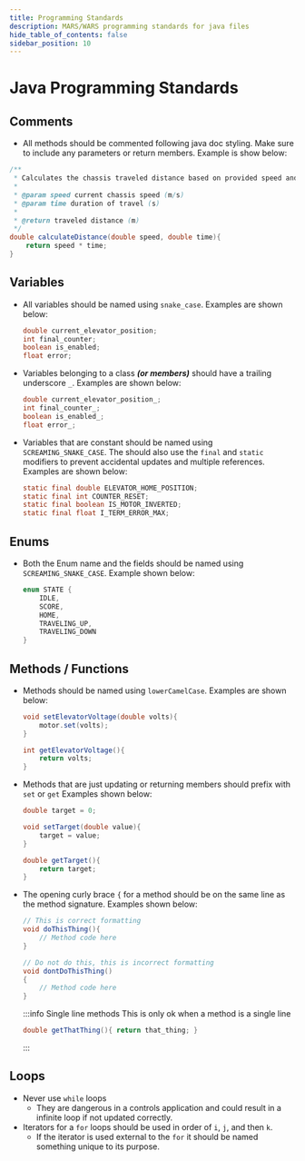 ```yaml
---
title: Programming Standards
description: MARS/WARS programming standards for java files
hide_table_of_contents: false
sidebar_position: 10
---
```


# Java Programming Standards

## Comments
- All methods should be commented following java doc styling. Make sure to include any parameters or return members. Example is show below:
```java
/**
 * Calculates the chassis traveled distance based on provided speed and duration
 *
 * @param speed current chassis speed (m/s)
 * @param time duration of travel (s)
 *
 * @return traveled distance (m)
 */
double calculateDistance(double speed, double time){
    return speed * time;
}
```

## Variables
- All variables should be named using `snake_case`. Examples are shown below:
    ```java
    double current_elevator_position;
    int final_counter;
    boolean is_enabled;
    float error;
    ```
- Variables belonging to a class ***(or members)*** should have a trailing underscore `_`. Examples are shown below:
    ```java
    double current_elevator_position_;
    int final_counter_;
    boolean is_enabled_;
    float error_;
    ```
- Variables that are constant should be named using `SCREAMING_SNAKE_CASE`. The should also use the `final` and `static` modifiers to prevent accidental updates and multiple references. Examples are shown below:
    ```java
    static final double ELEVATOR_HOME_POSITION;
    static final int COUNTER_RESET;
    static final boolean IS_MOTOR_INVERTED;
    static final float I_TERM_ERROR_MAX;
    ```

## Enums
- Both the Enum name and the fields should be named using `SCREAMING_SNAKE_CASE`. Example shown below:
    ```java
    enum STATE {
        IDLE,
        SCORE,
        HOME,
        TRAVELING_UP,
        TRAVELING_DOWN
    }
    ```

## Methods / Functions
- Methods should be named using `lowerCamelCase`. Examples are shown below:
    ```java
    void setElevatorVoltage(double volts){
        motor.set(volts);
    }

    int getElevatorVoltage(){
        return volts;
    }
    ```
- Methods that are just updating or returning members should prefix with `set` or `get` Examples shown below:
    ```java
    double target = 0;

    void setTarget(double value){
        target = value;
    }

    double getTarget(){
        return target;
    }
    ```
- The opening curly brace `{` for a method should be on the same line as the method signature. Examples shown below:
    ```java
    // This is correct formatting
    void doThisThing(){
        // Method code here
    }

    // Do not do this, this is incorrect formatting
    void dontDoThisThing()
    {
        // Method code here
    }
    ```
    :::info Single line methods
    This is only ok when a method is a single line
    ```java
    double getThatThing(){ return that_thing; }
    ```
    :::

## Loops
- Never use `while` loops
    - They are dangerous in a controls application and could result in a infinite loop if not updated correctly.
- Iterators for a `for` loops should be used in order of `i`, `j`, and then `k`.
    - If the iterator is used external to the `for` it should be named something unique to its purpose.